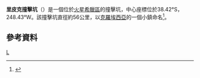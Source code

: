 {{Infobox crater 
| title       = 里皮克撞擊坑
<!--
| image       = Lipik Crater Channels.jpg
| image_size  = 200px
| caption     = 里皮克撞擊坑內的河道，[[2001火星奧德賽號|2001火星奧德賽號]]的[[熱輻射成像系統|熱輻射成像系統]]拍攝
-->
| coordinate_title = [[火星地理#經緯坐標|坐標]]
| globe       = 火星
| coordinates = {{coord|38.42|S|248.43|W|globe:mars_type:landmark|display=inline,title}}
| diameter    = {{convert|56|km}}
| eponym      = [[克羅埃西亞|克羅埃西亞]]的小鎮
}}
'''里皮克撞擊坑'''（{{lang-en|Lipik}}）是一個位於[[火星|火星]][[希臘區|希臘區]]的撞擊坑，中心座標位於38.42°S，248.43°W。該撞擊坑直徑約56公里，以[[克羅埃西亞|克羅埃西亞]]的一個小鎮命名<ref>{{Cite web |url=http://planetarynames.wr.usgs.gov/ |title=存档副本 |accessdate=2012-02-06 |archive-date=2014-09-24 |archive-url=https://web.archive.org/web/20140924155446/http://planetarynames.wr.usgs.gov/Page/GANYMEDE/target |dead-url=no }}</ref>。

==參考資料==
{{reflist}}
{{火星地理}}
[[Category:火星撞击坑|L]]

{{Mars-stub}}